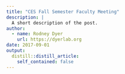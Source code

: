 ```yaml
---
title: "CES Fall Semester Faculty Meeting"
description: |
  A short description of the post.
author:
  - name: Rodney Dyer
    url: https://dyerlab.org
date: 2017-09-01
output:
  distill::distill_article:
    self_contained: false
---
```





 
 
 
